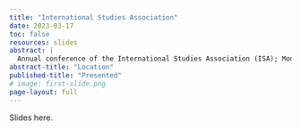 ```yaml
---
title: "International Studies Association"
date: 2023-03-17
toc: false
resources: slides
abstract: |
  Annual conference of the International Studies Association (ISA); Montréal, Canada
abstract-title: "Location"
published-title: "Presented"
# image: first-slide.png
page-layout: full
---
```


Slides here.
